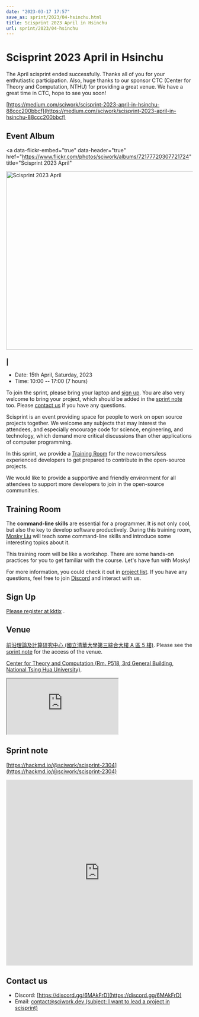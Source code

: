 ```yaml
---
date: "2023-03-17 17:57"
save_as: sprint/2023/04-hsinchu.html
title: Scisprint 2023 April in Hsinchu
url: sprint/2023/04-hsinchu
---
```


# Scisprint 2023 April in Hsinchu

The April scisprint ended successfully. Thanks all of you for your
enthutiastic participation. Also, huge thanks to our sponsor CTC (Center
for Theory and Computation, NTHU) for providing a great venue. We have a
great time in CTC, hope to see you soon!

[https://medium.com/sciwork/scisprint-2023-april-in-hsinchu-88ccc200bbcf](https://medium.com/sciwork/scisprint-2023-april-in-hsinchu-88ccc200bbcf)

## Event Album

<a
  data-flickr-embed="true"
  data-header="true"
  href="https://www.flickr.com/photos/sciwork/albums/72177720307721724"
  title="Scisprint 2023 April"
>
  <img
    src="https://live.staticflickr.com/65535/52838576141_b5e0a663a7_z.jpg"
    width="640"
    height="480"
    alt="Scisprint 2023 April"
  />
</a>
<script
  async
  src="//embedr.flickr.com/assets/client-code.js"
  charset="utf-8"
></script>

### \|

- Date: 15th April, Saturday, 2023
- Time: 10:00 \-- 17:00 (7 hours)

To join the sprint, please bring your laptop and [sign up](#sign-up).
You are also very welcome to bring your project, which should be added
in the [sprint note](#sprint-note) too. Please [contact us](#contact-us)
if you have any questions.

Scisprint is an event providing space for people to work on open source
projects together. We welcome any subjects that may interest the
attendees, and especially encourage code for science, engineering, and
technology, which demand more critical discussions than other
applications of computer programming.

In this sprint, we provide a [Training Room](#training-room) for the
newcomers/less experienced developers to get prepared to contribute in
the open-source projects.

We would like to provide a supportive and friendly environment for all
attendees to support more developers to join in the open-source
communities.

## Training Room

The **command-line skills** are essential for a programmer. It is not
only cool, but also the key to develop software productively. During
this training room, [Mosky
Liu](https://www.linkedin.com/in/moskyliu/?originalSubdomain=tw) will
teach some command-line skills and introduce some interesting topics
about it.

This training room will be like a workshop. There are some hands-on
practices for you to get familiar with the course. Let\'s have fun with
Mosky!

For more information, you could check it out in [project
list](https://hackmd.io/@sciwork/scisprint-2304#Projects). If you have
any questions, feel free to join [Discord](https://discord.gg/6MAkFrD)
and interact with us.

## Sign Up

[Please register at
kktix](https://sciwork.kktix.cc/events/scisprint-202304-hsinchu) .

## Venue

[前沿理論及計算研究中心 (國立清華大學第三綜合大樓 A 區 5
樓)](https://goo.gl/maps/EH2wWtkLQ8qLWd669). Please see the [sprint
note](#sprint-note) for the access of the venue.

[Center for Theory and Computation (Rm. P518, 3rd General Building,
National Tsing Hua University)](https://goo.gl/maps/4i2K2XvJqw2J42pv5).

<div
  style={{
    overflow: "hidden",
    paddingBottom: "56.25%",
    position: "relative",
    height: 0,
  }}
>
  <iframe
    src="https://www.google.com/maps/embed?pb=!1m18!1m12!1m3!1d28976.98152829823!2d120.96353258312313!3d24.79125198152699!2m3!1f0!2f0!3f0!3m2!1i1024!2i768!4f13.1!3m3!1m2!1s0x3468360c81cfffe3%3A0xd7d529328f01b825!2z5ZyL56uL5riF6I-v5aSn5a2456ys5LiJ57ac5ZCI5aSn5qiT!5e0!3m2!1szh-TW!2stw!4v1662888048158!5m2!1szh-TW!2stw"
    style={{
      left: 0,
      top: 0,
      height: "100%",
      width: "100%",
      position: "absolute",
      border: 0,
    }}
    allowfullscreen=""
    loading="lazy"
    referrerpolicy="no-referrer-when-downgrade"
  ></iframe>
</div>

## Sprint note

[https://hackmd.io/@sciwork/scisprint-2304](https://hackmd.io/@sciwork/scisprint-2304)

<iframe
  width="100%"
  height="500"
  src="https://hackmd.io/@sciwork/scisprint-2304"
  frameborder="0"
></iframe>

## Contact us

- Discord: [https://discord.gg/6MAkFrD](https://discord.gg/6MAkFrD)
- Email: [contact@sciwork.dev (subject: I want to lead a project in
  scisprint)](mailto:contact@sciwork.dev?subject=[sciwork]%20I%20want%20to%20lead%20a%20project%20in%20scisprint)

